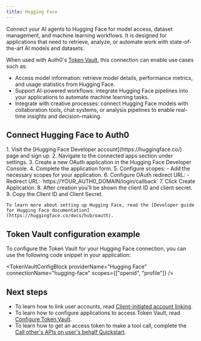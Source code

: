```yaml
---
title: Hugging Face
---
```




Connect your AI agents to Hugging Face for model access, dataset management, and machine learning workflows.
It is designed for applications that need to retrieve, analyze, or automate work with state-of-the-art AI models and datasets.

When used with Auth0's [Token Vault](https://auth0-genai.mintlify.app/intro/token-vault), this connection can enable use cases such as:
- Access model information: retrieve model details, performance metrics, and usage statistics from Hugging Face.
- Support AI-powered workflows: integrate Hugging Face pipelines into your applications to automate machine learning tasks.
- Integrate with creative processes: connect Hugging Face models with collaboration tools, chat systems, or analysis pipelines to enable real-time insights and decision-making.

## Connect Hugging Face to Auth0

<IntegrationInfoBlock providerName="Hugging Face" />

<Steps>
  <Step title="Hugging Face setup">
    1. Visit the [Hugging Face Developer account](https://huggingface.co/) page and sign up.
    2. Navigate to the connected apps section under settings.
    3. Create a new OAuth application in the Hugging Face Developer Console.
    4. Complete the application form.
    5. Configure scopes:
       - Add the necessary scopes for your application.
    6. Configure OAuth redirect URL:
       - Redirect URL: `https://YOUR_AUTH0_DOMAIN/login/callback`
       <FindDomainInfoBlock />
    7. Click Create Application.
    8. After creation you'll be shown the client ID and client secret.
    9. Copy the Client ID and Client Secret.

    To learn more about setting up Hugging Face, read the [Developer guide for Hugging Face documentation](https://huggingface.co/docs/hub/oauth).
  </Step>
  <Step title="Auth0 setup">
    <Auth0SetupBlock providerName="Hugging Face"  />
  </Step>
</Steps>

## Token Vault configuration example

To configure the Token Vault for your Hugging Face connection, you can use the following code snippet in your application:

<TokenVaultConfigBlock 
  providerName="Hugging Face"
  connectionName="hugging-face"
  scopes={["openid", "profile"]}
/>

## Next steps
- To learn how to link user accounts, read [Client-initiated account linking](https://auth0.com/ai/docs/guides/client-initiated-account-linking). 
- To learn how to configure applications to access Token Vault, read [Configure Token Vault](https://auth0.com/docs/secure/tokens/token-vault/configure-token-vault).
- To learn how to get an access token to make a tool call, complete the [Call other's APIs on user's behalf Quickstart](https://auth0.com/ai/docs/get-started/call-others-apis-on-users-behalf).
